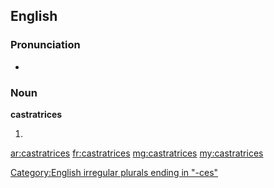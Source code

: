 ==English==

===Pronunciation===
* {{a|UK}} {{IPA|/kæsˈtɹeɪtɹɪsiːz/}}

===Noun===
'''castratrices''' {{p}}

# {{plural of|castratrix|lang=en}}

[[Category:English irregular plurals ending in "-ces"]]

[[ar:castratrices]]
[[fr:castratrices]]
[[mg:castratrices]]
[[my:castratrices]]